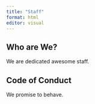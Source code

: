 ```yaml
---
title: "Staff"
format: html
editor: visual
---
```


## Who are We?

We are dedicated awesome staff.

## Code of Conduct

We promise to behave.
